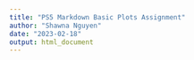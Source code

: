 ```yaml
---
title: "PS5 Markdown Basic Plots Assignment"
author: "Shawna Nguyen"
date: "2023-02-18"
output: html_document
---
```



